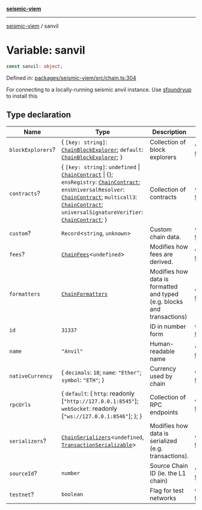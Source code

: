 [**seismic-viem**](/seismic-viem/README.mdx)

---

[seismic-viem](/seismic-viem/globals.mdx) / sanvil

# Variable: sanvil

```ts
const sanvil: object;
```

Defined in: [packages/seismic-viem/src/chain.ts:304](https://github.com/SeismicSystems/seismic-client/blob/2fa4f54a29dd64db62da4b212c878a3bdaf2a21a/packages/seismic-viem/src/chain.ts#L304)

For connecting to a locally-running seismic anvil instance.
Use [sfoundryup](https://seismic-2.gitbook.io/seismic-book/getting-started/publish-your-docs#sforge-sanvil-and-ssolc) to install this

## Type declaration

| Name                                          | Type                                                                                                                                                                                                                                                                                                                                                                                  | Description                                                             | Defined in                                    |
| --------------------------------------------- | ------------------------------------------------------------------------------------------------------------------------------------------------------------------------------------------------------------------------------------------------------------------------------------------------------------------------------------------------------------------------------------- | ----------------------------------------------------------------------- | --------------------------------------------- |
| <a id="blockexplorers"></a> `blockExplorers`? | \{ `[key: string]`: [`ChainBlockExplorer`](https://github.com/wevm/viem); `default`: [`ChainBlockExplorer`](https://github.com/wevm/viem); \}                                                                                                                                                                                                                                         | Collection of block explorers                                           | viem @ [types/chain.d.ts](https://github.com/wevm/viem/blob/main/src/types/chain.ts#L14) |
| <a id="contracts"></a> `contracts`?           | \{ `[key: string]`: `undefined` \| [`ChainContract`](https://github.com/wevm/viem) \| \{\}; `ensRegistry`: [`ChainContract`](https://github.com/wevm/viem); `ensUniversalResolver`: [`ChainContract`](https://github.com/wevm/viem); `multicall3`: [`ChainContract`](https://github.com/wevm/viem); `universalSignatureVerifier`: [`ChainContract`](https://github.com/wevm/viem); \} | Collection of contracts                                                 | viem @ [types/chain.d.ts](https://github.com/wevm/viem/blob/main/src/types/chain.ts#L19) |
| <a id="custom"></a> `custom`?                 | `Record`\<`string`, `unknown`\>                                                                                                                                                                                                                                                                                                                                                       | Custom chain data.                                                      | viem @ [types/chain.d.ts](https://github.com/wevm/viem/blob/main/src/types/chain.ts#L47) |
| <a id="fees"></a> `fees`?                     | [`ChainFees`](https://github.com/wevm/viem)\<`undefined`\>                                                                                                                                                                                                                                                                                                                            | Modifies how fees are derived.                                          | viem @ [types/chain.d.ts](https://github.com/wevm/viem/blob/main/src/types/chain.ts#L49) |
| <a id="formatters"></a> `formatters`          | [`ChainFormatters`](https://github.com/wevm/viem)                                                                                                                                                                                                                                                                                                                                     | Modifies how data is formatted and typed (e.g. blocks and transactions) | viem @ [types/chain.d.ts](https://github.com/wevm/viem/blob/main/src/types/chain.ts#L51) |
| <a id="id"></a> `id`                          | `31337`                                                                                                                                                                                                                                                                                                                                                                               | ID in number form                                                       | viem @ [types/chain.d.ts](https://github.com/wevm/viem/blob/main/src/types/chain.ts#L30) |
| <a id="name"></a> `name`                      | `"Anvil"`                                                                                                                                                                                                                                                                                                                                                                             | Human-readable name                                                     | viem @ [types/chain.d.ts](https://github.com/wevm/viem/blob/main/src/types/chain.ts#L32) |
| <a id="nativecurrency"></a> `nativeCurrency`  | \{ `decimals`: `18`; `name`: `"Ether"`; `symbol`: `"ETH"`; \}                                                                                                                                                                                                                                                                                                                         | Currency used by chain                                                  | viem @ [types/chain.d.ts](https://github.com/wevm/viem/blob/main/src/types/chain.ts#L34) |
| <a id="rpcurls"></a> `rpcUrls`                | \{ `default`: \{ `http`: readonly \[`"http://127.0.0.1:8545"`\]; `webSocket`: readonly \[`"ws://127.0.0.1:8546"`\]; \}; \}                                                                                                                                                                                                                                                            | Collection of RPC endpoints                                             | viem @ [types/chain.d.ts](https://github.com/wevm/viem/blob/main/src/types/chain.ts#L36) |
| <a id="serializers"></a> `serializers`?       | [`ChainSerializers`](https://github.com/wevm/viem)\<`undefined`, [`TransactionSerializable`](https://github.com/wevm/viem)\>                                                                                                                                                                                                                                                          | Modifies how data is serialized (e.g. transactions).                    | viem @ [types/chain.d.ts](https://github.com/wevm/viem/blob/main/src/types/chain.ts#L53) |
| <a id="sourceid"></a> `sourceId`?             | `number`                                                                                                                                                                                                                                                                                                                                                                              | Source Chain ID (ie. the L1 chain)                                      | viem @ [types/chain.d.ts](https://github.com/wevm/viem/blob/main/src/types/chain.ts#L41) |
| <a id="testnet"></a> `testnet`?               | `boolean`                                                                                                                                                                                                                                                                                                                                                                             | Flag for test networks                                                  | viem @ [types/chain.d.ts](https://github.com/wevm/viem/blob/main/src/types/chain.ts#L43) |
